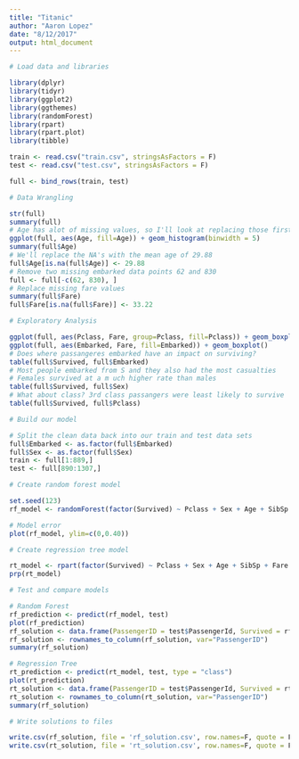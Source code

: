 ```yaml
---
title: "Titanic"
author: "Aaron Lopez"
date: "8/12/2017"
output: html_document
---
```


```r
# Load data and libraries

library(dplyr)
library(tidyr)
library(ggplot2)
library(ggthemes)
library(randomForest)
library(rpart)
library(rpart.plot)
library(tibble)

train <- read.csv("train.csv", stringsAsFactors = F)
test <- read.csv("test.csv", stringsAsFactors = F)

full <- bind_rows(train, test)

# Data Wrangling

str(full)
summary(full)
# Age has alot of missing values, so I'll look at replacing those first
ggplot(full, aes(Age, fill=Age)) + geom_histogram(binwidth = 5)
summary(full$Age)
# We'll replace the NA's with the mean age of 29.88
full$Age[is.na(full$Age)] <- 29.88
# Remove two missing embarked data points 62 and 830
full <- full[-c(62, 830), ]
# Replace missing fare values
summary(full$Fare)
full$Fare[is.na(full$Fare)] <- 33.22

# Exploratory Analysis

ggplot(full, aes(Pclass, Fare, group=Pclass, fill=Pclass)) + geom_boxplot()
ggplot(full, aes(Embarked, Fare, fill=Embarked)) + geom_boxplot()
# Does where passangeres embarked have an impact on surviving?
table(full$Survived, full$Embarked)
# Most people embarked from S and they also had the most casualties
# Females survived at a m uch higher rate than males
table(full$Survived, full$Sex)
# What about class? 3rd class passangers were least likely to survive
table(full$Survived, full$Pclass)

# Build our model

# Split the clean data back into our train and test data sets
full$Embarked <- as.factor(full$Embarked)
full$Sex <- as.factor(full$Sex)
train <- full[1:889,]
test <- full[890:1307,]

# Create random forest model

set.seed(123)
rf_model <- randomForest(factor(Survived) ~ Pclass + Sex + Age + SibSp + Fare + Embarked, data=train)

# Model error
plot(rf_model, ylim=c(0,0.40))

# Create regression tree model

rt_model <- rpart(factor(Survived) ~ Pclass + Sex + Age + SibSp + Fare + Embarked, data=train)
prp(rt_model)

# Test and compare models

# Random Forest
rf_prediction <- predict(rf_model, test)
plot(rf_prediction)
rf_solution <- data.frame(PassengerID = test$PassengerId, Survived = rf_prediction, row.names = T)
rf_solution <- rownames_to_column(rf_solution, var="PassengerID")
summary(rf_solution)

# Regression Tree
rt_prediction <- predict(rt_model, test, type = "class")
plot(rt_prediction)
rt_solution <- data.frame(PassengerID = test$PassengerId, Survived = rt_prediction, row.names = T)
rt_solution <- rownames_to_column(rt_solution, var="PassengerID")
summary(rf_solution)

# Write solutions to files

write.csv(rf_solution, file = 'rf_solution.csv', row.names=F, quote = F)
write.csv(rt_solution, file = 'rt_solution.csv', row.names=F, quote = F)


```

